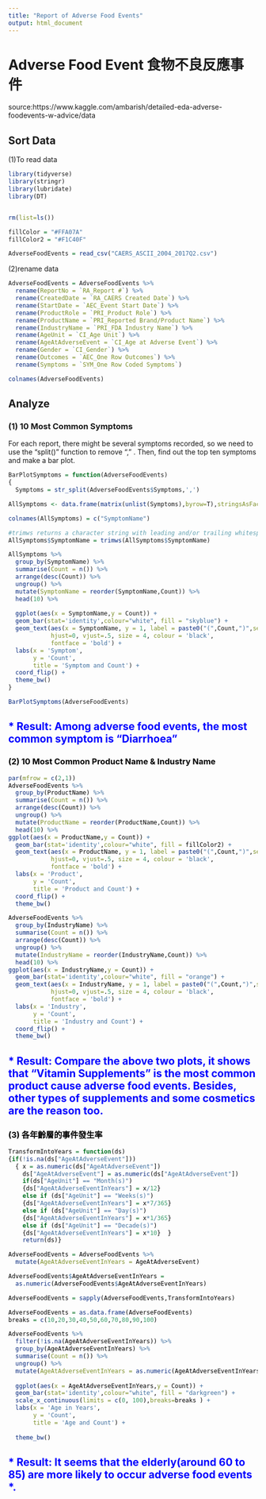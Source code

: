 ```yaml
---
title: "Report of Adverse Food Events"
output: html_document
---
```

# Adverse Food Event 食物不良反應事件
source:https://www.kaggle.com/ambarish/detailed-eda-adverse-foodevents-w-advice/data

## Sort Data 
(1)To read data
```r
library(tidyverse)
library(stringr)
library(lubridate)
library(DT)


rm(list=ls())

fillColor = "#FFA07A"
fillColor2 = "#F1C40F"

AdverseFoodEvents = read_csv("CAERS_ASCII_2004_2017Q2.csv")
```
(2)rename data
```r
AdverseFoodEvents = AdverseFoodEvents %>%
  rename(ReportNo = `RA_Report #`) %>%
  rename(CreatedDate = `RA_CAERS Created Date`) %>%
  rename(StartDate = `AEC_Event Start Date`) %>%
  rename(ProductRole = `PRI_Product Role`) %>%
  rename(ProductName = `PRI_Reported Brand/Product Name`) %>%
  rename(IndustryName = `PRI_FDA Industry Name`) %>%
  rename(AgeUnit = `CI_Age Unit`) %>%
  rename(AgeAtAdverseEvent = `CI_Age at Adverse Event`) %>%
  rename(Gender = `CI_Gender`) %>%
  rename(Outcomes = `AEC_One Row Outcomes`) %>%
  rename(Symptoms = `SYM_One Row Coded Symptoms`)

colnames(AdverseFoodEvents)
```

## Analyze
### (1) 10 Most Common Symptoms
For each report, there might be several symptoms recorded, so we need to use the "split()" function to remove "," . Then, find out the top ten symptoms and make a bar plot.
```r
BarPlotSymptoms = function(AdverseFoodEvents)
{
  Symptoms = str_split(AdverseFoodEvents$Symptoms,',') 

AllSymptoms <- data.frame(matrix(unlist(Symptoms),byrow=T),stringsAsFactors=FALSE)

colnames(AllSymptoms) = c("SymptomName")

#trimws returns a character string with leading and/or trailing whitespaces removed.
AllSymptoms$SymptomName = trimws(AllSymptoms$SymptomName)

AllSymptoms %>%
  group_by(SymptomName) %>%
  summarise(Count = n()) %>%
  arrange(desc(Count)) %>%
  ungroup() %>%
  mutate(SymptomName = reorder(SymptomName,Count)) %>%
  head(10) %>%
  
  ggplot(aes(x = SymptomName,y = Count)) +
  geom_bar(stat='identity',colour="white", fill = "skyblue") +
  geom_text(aes(x = SymptomName, y = 1, label = paste0("(",Count,")",sep="")),
            hjust=0, vjust=.5, size = 4, colour = 'black',
            fontface = 'bold') +
  labs(x = 'Symptom', 
       y = 'Count', 
       title = 'Symptom and Count') +
  coord_flip() + 
  theme_bw()
}

BarPlotSymptoms(AdverseFoodEvents)
```

## <font color="blue">* Result: Among adverse food events, the most common symptom is "Diarrhoea" <font>

### <font color="black">(2) 10 Most Common Product Name & Industry Name<font>
```r
par(mfrow = c(2,1)) 
AdverseFoodEvents %>%
  group_by(ProductName) %>%
  summarise(Count = n()) %>%
  arrange(desc(Count)) %>%
  ungroup() %>%
  mutate(ProductName = reorder(ProductName,Count)) %>%
  head(10) %>%
ggplot(aes(x = ProductName,y = Count)) +
  geom_bar(stat='identity',colour="white", fill = fillColor2) +
  geom_text(aes(x = ProductName, y = 1, label = paste0("(",Count,")",sep="")),
            hjust=0, vjust=.5, size = 4, colour = 'black',
            fontface = 'bold') +
  labs(x = 'Product', 
       y = 'Count', 
       title = 'Product and Count') +
  coord_flip() + 
  theme_bw()
```
```r
AdverseFoodEvents %>%
  group_by(IndustryName) %>%
  summarise(Count = n()) %>%
  arrange(desc(Count)) %>%
  ungroup() %>%
  mutate(IndustryName = reorder(IndustryName,Count)) %>%
  head(10) %>%
ggplot(aes(x = IndustryName,y = Count)) +
  geom_bar(stat='identity',colour="white", fill = "orange") +
  geom_text(aes(x = IndustryName, y = 1, label = paste0("(",Count,")",sep="")),
            hjust=0, vjust=.5, size = 4, colour = 'black',
            fontface = 'bold') +
  labs(x = 'Industry', 
       y = 'Count', 
       title = 'Industry and Count') +
  coord_flip() + 
  theme_bw()
```

## <font color="blue">* Result: Compare the above two plots, it shows that "Vitamin Supplements" is the most common product cause adverse food events. Besides, other types of supplements and some cosmetics are the reason too.<front>

### <font color="black">(3) 各年齡層的事件發生率 <front>
```r
TransformIntoYears = function(ds)
{if(!is.na(ds["AgeAtAdverseEvent"]))
  { x = as.numeric(ds["AgeAtAdverseEvent"])
    ds["AgeAtAdverseEvent"] = as.numeric(ds["AgeAtAdverseEvent"])
    if(ds["AgeUnit"] == "Month(s)")
    {ds["AgeAtAdverseEventInYears"] = x/12}
    else if (ds["AgeUnit"] == "Weeks(s)")
    {ds["AgeAtAdverseEventInYears"] = x*7/365}
    else if (ds["AgeUnit"] == "Day(s)")
    {ds["AgeAtAdverseEventInYears"] = x*1/365}
    else if (ds["AgeUnit"] == "Decade(s)")
    {ds["AgeAtAdverseEventInYears"] = x*10}  }
    return(ds)}

AdverseFoodEvents = AdverseFoodEvents %>%
  mutate(AgeAtAdverseEventInYears = AgeAtAdverseEvent) 

AdverseFoodEvents$AgeAtAdverseEventInYears = 
  as.numeric(AdverseFoodEvents$AgeAtAdverseEventInYears)

AdverseFoodEvents = sapply(AdverseFoodEvents,TransformIntoYears)

AdverseFoodEvents = as.data.frame(AdverseFoodEvents)
breaks = c(10,20,30,40,50,60,70,80,90,100)

AdverseFoodEvents %>%
  filter(!is.na(AgeAtAdverseEventInYears)) %>%
  group_by(AgeAtAdverseEventInYears) %>%
  summarise(Count = n()) %>%
  ungroup() %>%
  mutate(AgeAtAdverseEventInYears = as.numeric(AgeAtAdverseEventInYears)) %>%
  
  ggplot(aes(x = AgeAtAdverseEventInYears,y = Count)) +
  geom_bar(stat='identity',colour="white", fill = "darkgreen") +
  scale_x_continuous(limits = c(0, 100),breaks=breaks ) +
  labs(x = 'Age in Years', 
       y = 'Count', 
       title = 'Age and Count') +
  
  theme_bw()
```

## <font color="blue">* Result: It seems that the elderly(around 60 to 85) are more likely to occur adverse food events *.<front>
